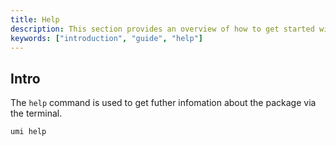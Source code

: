 ```yaml
---
title: Help
description: This section provides an overview of how to get started with the `umi help` command.
keywords: ["introduction", "guide", "help"]
---
```


## Intro

The `help` command is used to get futher infomation about the package via the terminal.

```bash copy
umi help
```
